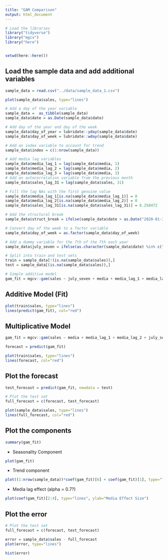 ```yaml
---
title: "GAM Comparison"
output: html_document
---
```


```r
# Load the libraries
library("tidyverse")
library("mgcv")
library("here")


setwd(here::here())
```

## Load the sample data and add additional variables
```r

sample_data = read.csv("../data/sample_data_1.csv")

plot(sample_data$sales, type="lines")

```


```r
# Add a day of the year variable
sample_data =  as_tibble(sample_data)
sample_data$date = as.Date(sample_data$date)

# Add day of the year and day of the week
sample_data$day_of_year = lubridate::yday(sample_data$date)
sample_data$day_of_week = lubridate::wday(sample_data$date)

# Add an index variable to account for trend
sample_data$index = c(1:nrow(sample_data))

# Add media lag variables
sample_data$media_lag_1 = lag(sample_data$media, 1)
sample_data$media_lag_2 = lag(sample_data$media, 2)
sample_data$media_lag_3 = lag(sample_data$media, 3)
# Add an autocorrelation variable from the previous month
sample_data$sales_lag_31 = lag(sample_data$sales, 31)
```

```r
# Fill the lag NAs with the first genuine value
sample_data$media_lag_1[is.na(sample_data$media_lag_1)] = 0
sample_data$media_lag_2[is.na(sample_data$media_lag_2)] = 0
sample_data$sales_lag_31[is.na(sample_data$sales_lag_31)] = 6.258472

# Add the structural break
sample_data$struct_break = ifelse(sample_data$date > as.Date("2020-01-31"), 1, 0)
```

```r
# Convert day of the week to a factor variable
sample_data$day_of_week = as.factor(sample_data$day_of_week)
```

```r
# Add a dummy variable for the 7th of the 7th each year
sample_data$july_seven = ifelse(as.character(sample_data$date) %in% c("2018-07-07","2019-07-07","2020-07-07","2021-07-07"), 1, 0)

```

```r
# Split into train and test sets
train = sample_data[!(is.na(sample_data$sales)),]
test = sample_data[(is.na(sample_data$sales)),]
```


```r
# Simple additive model
gam_fit = mgcv::gam(sales ~ july_seven + media + media_lag_1 + media_lag_2 + media_lag_3  + s(day_of_year, k=12, bs="cc") + day_of_week + index + struct_break, data=train)

```

## Additive Model (Fit)
```r
plot(train$sales, type="lines")
lines(predict(gam_fit), col="red")
```

## Multiplicative Model
```r
gam_fit = mgcv::gam(sales ~ media + media_lag_1 + media_lag_2 + july_seven + s(day_of_year,  k=12, bs="cc") + s(day_of_year, by=index, k=12, bs="cc") + index + struct_break, data=train)

forecast = predict(gam_fit)

plot(train$sales, type="lines")
lines(forecast, col="red")
```

## Plot the forecast
```r
test_forecast = predict(gam_fit, newdata = test)

# Plot the test set
full_forecast = c(forecast, test_forecast)

plot(sample_data$sales, type="lines")
lines(full_forecast, col="red")

```

## Plot the components
 
```r
summary(gam_fit)
```
- Seasonality Component
```r
plot(gam_fit)
```

- Trend component
```r
plot((1:nrow(sample_data))*coef(gam_fit)[6] + coef(gam_fit)[1], type="lines", ylab="Trend")
```

- Media lag effect (alpha = 0.7?)
```r
plot(coef(gam_fit)[2:4], type="lines", ylab="Media Effect Size")
```

## Plot the error
```r
# Plot the test set
full_forecast = c(forecast, test_forecast)

error = sample_data$sales - full_forecast
plot(error, type="lines")

```

```r
hist(error)
```

